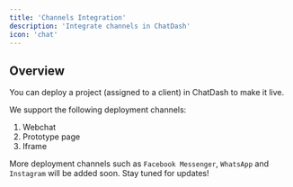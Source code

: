 ```yaml
---
title: 'Channels Integration'
description: 'Integrate channels in ChatDash'
icon: 'chat'
---
```


## Overview

You can deploy a project (assigned to a client) in ChatDash to make it live.

We support the following deployment channels:

1. Webchat
2. Prototype page
3. Iframe

More deployment channels such as `Facebook Messenger`, `WhatsApp` and `Instagram` will be added soon.
Stay tuned for updates!